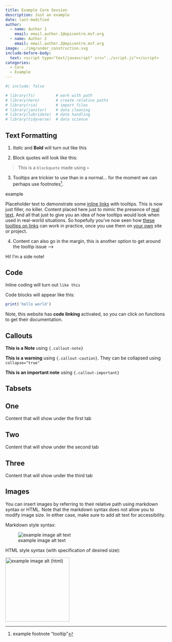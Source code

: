 ```yaml
---
title: Example Core Session
description: Just an example
date: last-modified
author:
  - name: Author 1
    email: email.author.1@epicentre.msf.org
  - name: Author 2
    email: email.author.2@epicentre.msf.org
image: ../img/under_construction.svg
include-before-body:
  text: <script type="text/javascript" src="../script.js"></script>
categories:
  - Core
  - Example
---
```


```r
#| include: false

# library(fs)         # work with path
# library(here)       # create relative paths
# library(rio)        # import files
# library(janitor)    # data cleaning
# library(lubridate)  # date handling
# library(tidyverse)  # data science 

```

## Text Formatting

1. *Italic* and **Bold** will turn out like this

2. Block quotes will look like this:

> This is a `blockquote` made using `>` 

3. Tooltips are trickier to use than in a normal... for the moment we can perhaps use footnotes^[example footnote "tooltip"].

<span tooltip-position="top" tooltip="Example tooltip text">example</span>

<p class="muted">Placeholder text to demonstrate some <a href="#" data-bs-toggle="tooltip" data-bs-title="Default tooltip">inline links</a> with tooltips. This is now just filler, no killer. Content placed here just to mimic the presence of <a href="#" data-bs-toggle="tooltip" data-bs-title="Another tooltip">real text</a>. And all that just to give you an idea of how tooltips would look when used in real-world situations. So hopefully you've now seen how <a href="#" data-bs-toggle="tooltip" data-bs-title="Another one here too">these tooltips on links</a> can work in practice, once you use them on <a href="#" data-bs-toggle="tooltip" data-bs-title="The last tip!">your own</a> site or project.
</p>

4. Content can also go in the margin, this is another option to get around the tooltip issue -->

::: {.column-margin}

Hi! I'm a side note!

:::

## Code
Inline coding will turn out `like this`

Code blocks will appear like this:
```r
print('hello world')
```

Note, this website has **code linking** activated, so you can click on functions to get their documentation.


## Callouts

::: {.callout-note}
**This is a Note** using `{.callout-note}`
:::

::: {.callout-caution}
**This is a warning** using `{.callout-caution}`. They can be collapsed using `collapse="true"` 
:::

::: {.callout-important}
**This is an important note** using `{.callout-important}`
:::



## Tabsets
::: {.panel-tabset .nav-pills}

## One
Content that will show under the first tab

## Two
Content that will show under the second tab

## Three
Content that will show under the third tab
:::


## Images
You can insert images by referring to their relative path using markdown syntax or HTML. Note that the markdown syntax does not allow you to modify image size. In either case, make sure to add alt text for accessibility.

Markdown style syntax:

![example image alt text](../img/under_construction.svg)

HTML style syntax (with specification of desired size):

<img src='../img/under_construction.svg' alt='example image alt (html)' width='200'/>

